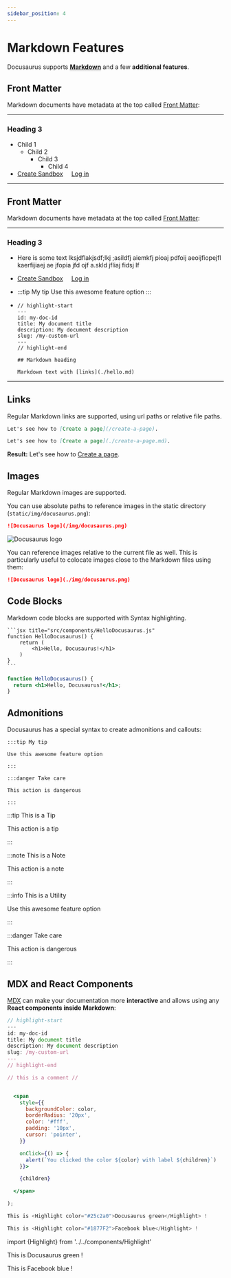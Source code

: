 ```yaml
---
sidebar_position: 4
---
```


# Markdown Features
Docusaurus supports **[Markdown](https://daringfireball.net/projects/markdown/syntax)** and a few **additional features**.

## Front Matter
Markdown documents have metadata at the top called [Front Matter](https://jekyllrb.com/docs/front-matter/):

***

### Heading 3
* Child 1
  * Child 2
    * Child 3
      * Child 4
* <a href="https://start.merchant.dashboard.paytheory.com/settings" class="button button--primary button--md">Create Sandbox</a> &nbsp;&nbsp;&nbsp; <a href="https://start.merchant.dashboard.paytheory.com/settings" class="button button--secondary button--lg">Log in </a>

***

## Front Matter
Markdown documents have metadata at the top called [Front Matter](https://jekyllrb.com/docs/front-matter/):
***

### Heading 3
* Here is some text lksjdflakjsdf;lkj  ;asildfj aiemkfj pioaj pdfoij aeoijfiopejfl kaerfijiaej ae jfopia jfd ojf a.skld jfliaj fidsj lf
* <a href="https://start.merchant.dashboard.paytheory.com/settings" class="button button--primary button--md">Create Sandbox</a> &nbsp;&nbsp;&nbsp; <a href="https://start.merchant.dashboard.paytheory.com/settings" class="button button--secondary button--md">Log in</a>

* :::tip My tip
    Use this awesome feature option
  :::

* ```text title="my-doc.md"
  // highlight-start
  ---
  id: my-doc-id
  title: My document title
  description: My document description
  slug: /my-custom-url
  ---
  // highlight-end

  ## Markdown heading

  Markdown text with [links](./hello.md)
  ```
***

## Links

Regular Markdown links are supported, using url paths or relative file paths.

```md
Let's see how to [Create a page](/create-a-page).
```

```md
Let's see how to [Create a page](./create-a-page.md).
```

**Result:** Let's see how to [Create a page](./create-a-page.md).

## Images

Regular Markdown images are supported.

You can use absolute paths to reference images in the static directory (`static/img/docusaurus.png`):

```md
![Docusaurus logo](/img/docusaurus.png)
```

![Docusaurus logo](/img/docusaurus.png)

You can reference images relative to the current file as well. This is particularly useful to colocate images close to the Markdown files using them:

```md
![Docusaurus logo](./img/docusaurus.png)
```

## Code Blocks

Markdown code blocks are supported with Syntax highlighting.

    ```jsx title="src/components/HelloDocusaurus.js"
    function HelloDocusaurus() {
        return (
            <h1>Hello, Docusaurus!</h1>
        )
    }
    ```

```jsx title="src/components/HelloDocusaurus.js"
function HelloDocusaurus() {
  return <h1>Hello, Docusaurus!</h1>;
}
```

## Admonitions

Docusaurus has a special syntax to create admonitions and callouts:

    :::tip My tip

    Use this awesome feature option

    :::

    :::danger Take care

    This action is dangerous

    :::

:::tip This is a Tip

This action is a tip

:::

:::note This is a Note

This action is a note

:::

:::info This is a Utility

Use this awesome feature option

:::

:::danger Take care

This action is dangerous

:::

## MDX and React Components

[MDX](https://mdxjs.com/) can make your documentation more **interactive** and allows using any **React components inside Markdown**:


```jsx title="my-doc.md"
// highlight-start
---
id: my-doc-id
title: My document title
description: My document description
slug: /my-custom-url
---
// highlight-end

// this is a comment //


  <span
    style={{
      backgroundColor: color,
      borderRadius: '20px',
      color: '#fff',
      padding: '10px',
      cursor: 'pointer',
    }}

    onClick={() => {
      alert(`You clicked the color ${color} with label ${children}`)
    }}>

    {children}

  </span>

);

This is <Highlight color="#25c2a0">Docusaurus green</Highlight> !

This is <Highlight color="#1877F2">Facebook blue</Highlight> !

```

import {Highlight} from '../../components/Highlight'

This is <Highlight color="#25c2a0">Docusaurus green</Highlight> !

This is <Highlight color="#1877F2">Facebook blue</Highlight> !




